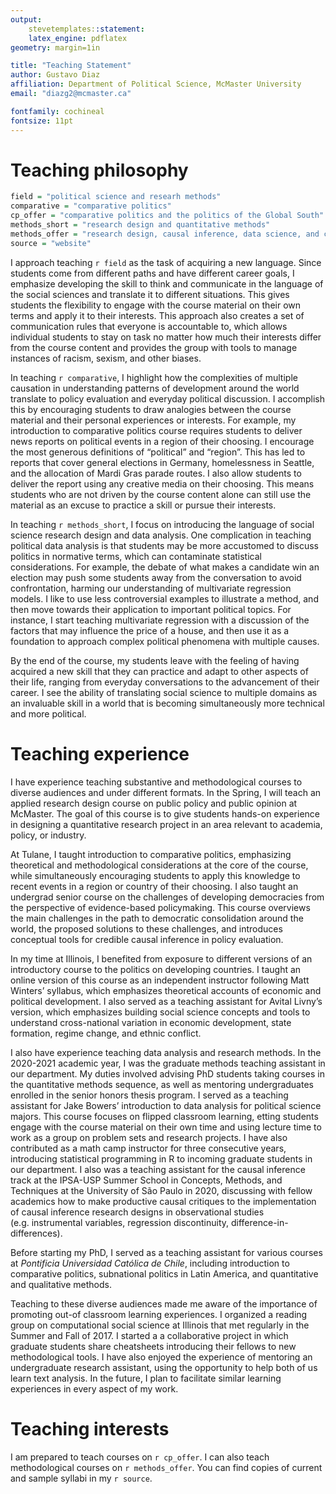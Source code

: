 ```yaml
---
output: 
    stevetemplates::statement:
    latex_engine: pdflatex
geometry: margin=1in

title: "Teaching Statement"
author: Gustavo Diaz
affiliation: Department of Political Science, McMaster University
email: "diazg2@mcmaster.ca"

fontfamily: cochineal
fontsize: 11pt
---
```


# Teaching philosophy

```r
field = "political science and researh methods"
comparative = "comparative politics"
cp_offer = "comparative politics and the politics of the Global South"
methods_short = "research design and quantitative methods"
methods_offer = "research design, causal inference, data science, and computational social science"
source = "website"
```


I approach teaching `r field` as the task of acquiring a new language. Since students come from different paths and have different career goals, I emphasize developing the skill to think and communicate in the language of the social sciences and translate it to different situations. This gives students the flexibility to engage with the course material on their own terms and apply it to their interests. This approach also creates a set of communication rules that everyone is accountable to, which allows individual students to stay on task no matter how much their interests differ from the course content and provides the group with tools to manage instances of racism, sexism, and other biases.

In teaching `r comparative`, I highlight how the complexities of multiple causation in understanding patterns of development around the world translate to policy evaluation and everyday political discussion. I accomplish this by encouraging students to draw analogies between the course material and their personal experiences or interests. For example, my introduction to comparative politics course requires students to deliver news reports on political events in a region of their choosing. I encourage the most generous definitions of "political" and "region". This has led to reports that cover general elections in Germany, homelessness in Seattle, and the allocation of Mardi Gras parade routes. I also allow students to deliver the report using any creative media on their choosing. This means students who are not driven by the course content alone can still use the material as an excuse to practice a skill or pursue their interests.

In teaching `r methods_short`, I focus on introducing the language of social science research design and data analysis. One complication in teaching political data analysis is that students may be more accustomed to discuss politics in normative terms, which can contaminate statistical considerations. For example, the debate of what makes a candidate win an election may push some students away from the conversation to avoid confrontation, harming our understanding of multivariate regression models. I like to use less controversial examples to illustrate a method, and then move towards their application to important political topics. For instance, I start teaching multivariate regression with a discussion of the factors that may influence the price of a house, and then use it as a foundation to approach complex political phenomena with multiple causes.

By the end of the course, my students leave with the feeling of having acquired a new skill that they can practice and adapt to other aspects of their life, ranging from everyday conversations to the advancement of their career. I see the ability of translating social science to multiple domains as an invaluable skill in a world that is becoming simultaneously more technical and more political.

# Teaching experience

I have experience teaching substantive and methodological courses to diverse audiences and under different formats. In the Spring, I will teach an applied research design course on public policy and public opinion at McMaster. The goal of this course is to give students hands-on experience in designing a quantitative research project in an area relevant to academia, policy, or industry. 

At Tulane, I taught introduction to comparative politics, emphasizing theoretical and methodological considerations at the core of the course, while simultaneously encouraging students to apply this knowledge to recent events in a region or country of their choosing. I also taught an undergrad senior course on the challenges of developing democracies from the perspective of evidence-based policymaking. This course overviews the main challenges in the path to democratic consolidation around the world, the proposed solutions to these challenges, and introduces conceptual tools for credible causal inference in policy evaluation.

In my time at Illinois, I benefited from exposure to different versions of an introductory course to the politics on developing countries. I taught an online version of this course as an independent instructor following Matt Winters' syllabus, which emphasizes theoretical accounts of economic and political development. I also served as a teaching assistant for Avital Livny's version, which emphasizes building social science concepts and tools to understand cross-national variation in economic development, state formation, regime change, and ethnic conflict.

I also have experience teaching data analysis and research methods. In the 2020-2021 academic year, I was the graduate methods teaching assistant in our department. My duties involved advising PhD students taking courses in the quantitative methods sequence, as well as mentoring undergraduates enrolled in the senior honors thesis program. I served as a teaching assistant for Jake Bowers' introduction to data analysis for political science majors. This course focuses on flipped classroom learning, etting students engage with the course material on their own time and using lecture time to work as a group on problem sets and research projects. I have also contributed as a math camp instructor for three consecutive years, introducing statistical programming in R to incoming graduate students in our department. I also was a teaching assistant for the causal inference track at the IPSA-USP Summer School in Concepts, Methods, and Techniques at the University of São Paulo in 2020, discussing with fellow academics how to make productive causal critiques to the implementation of causal inference research designs in observational studies (e.g. instrumental variables, regression discontinuity, difference-in-differences).

Before starting my PhD, I served as a teaching assistant for various courses at *Pontificia Universidad Católica de Chile*, including introduction to comparative politics, subnational politics in Latin America, and quantitative and qualitative methods.

Teaching to these diverse audiences made me aware of the importance of promoting out-of classroom learning experiences. I organized a reading group on computational social science at Illinois that met regularly in the Summer and Fall of 2017. I started a a collaborative project in which graduate students share cheatsheets introducing their fellows to new methodological tools. I have also enjoyed the experience of mentoring an undergraduate research assistant, using the opportunity to help both of us learn text analysis. In the future, I plan to facilitate similar learning experiences in every aspect of my work.

# Teaching interests

I am prepared to teach courses on `r cp_offer`. I can also teach methodological courses on `r methods_offer`. You can find copies of current and sample syllabi in my `r source`.